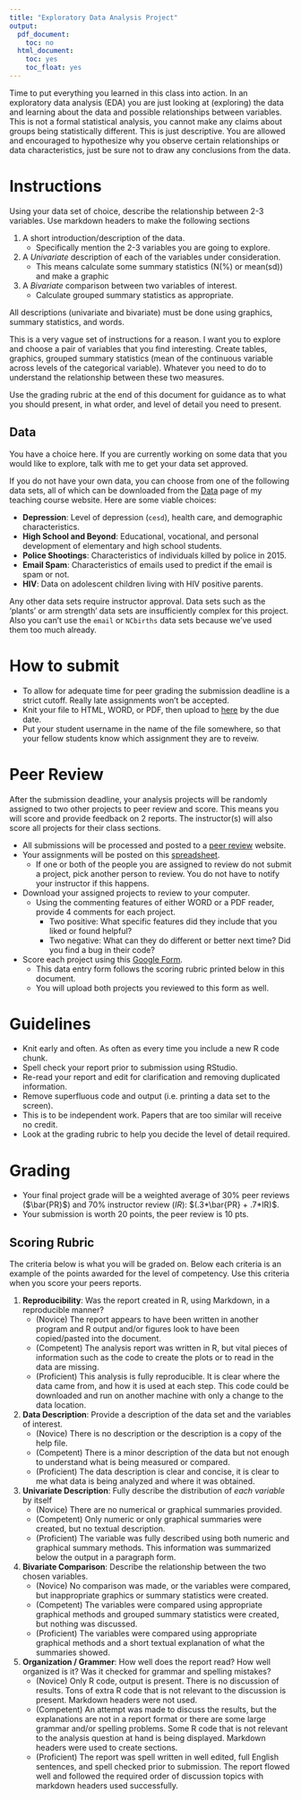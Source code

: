 ```yaml
---
title: "Exploratory Data Analysis Project"
output:
  pdf_document:
    toc: no
  html_document:
    toc: yes
    toc_float: yes
---
```


Time to put everything you learned in this class into action. In an exploratory data analysis (EDA) you are just looking at (exploring) the data and learning about the data and possible relationships between variables. This is not a formal statistical analysis, you cannot make any claims about groups being statistically different. This is just descriptive. You are allowed and encouraged to hypothesize why you observe certain relationships or data characteristics, just be sure not to draw any conclusions from the data.

# Instructions
Using your data set of choice, describe the relationship between 2-3 variables.
Use markdown headers to make the following sections

1. A short introduction/description of the data.
    - Specifically mention the 2-3 variables you are going to explore.
2. A _Univariate_ description of each of the variables under consideration.
    - This means calculate some summary statistics (N(%) or mean(sd)) and make a graphic
3. A _Bivariate_ comparison between two variables of interest.
    - Calculate grouped summary statistics as appropriate.


All descriptions (univariate and bivariate) must be done using graphics, summary statistics, and words.


This is a very vague set of instructions for a reason. I want you to explore and choose a pair of variables that you find interesting. Create tables, graphics, grouped summary statistics (mean of the continuous variable across levels of the categorical variable). Whatever you need to do to understand the relationship between these two measures.

Use the grading rubric at the end of this document for guidance as to what you should present, in what order, and level of detail you need to present.

## Data

You have a choice here. If you are currently working on some data that you would like to explore, talk with me to get your data set approved.

If you do not have your own data, you can choose from one of the following data sets, all of which can be downloaded from the [Data](https://norcalbiostat.netlify.com/data/cleaned_data/) page of my teaching course website. Here are some viable choices:

* **Depression**: Level of depression (`cesd`), health care, and demographic characteristics.
* **High School and Beyond**: Educational, vocational, and personal development of elementary and high school students.
* **Police Shootings**: Characteristics of individuals killed by police in 2015.
* **Email Spam**: Characteristics of emails used to predict if the email is spam or not.
* **HIV**: Data on adolescent children living with HIV positive parents.

Any other data sets require instructor approval. Data sets such as the 'plants' or arm strength' data sets are insufficiently complex for this project. Also you can't use the `email` or `NCbirths` data sets because we've used them too much already.

# How to submit

* To allow for adequate time for peer grading the submission deadline is a strict cutoff. Really late assignments won't be accepted.
* Knit your file to HTML, WORD, or PDF, then upload to
  [here](https://drive.google.com/drive/folders/1PBoNjP3940K6JUvGE1674-nT3LgVFmK6?usp=sharing)
  by the due date.
* Put your student username in the name of the file somewhere, so that your fellow
  students know which assignment they are to reveiw.


# Peer Review

After the submission deadline, your analysis projects will be randomly assigned to two other projects to peer review and score.
This means you will score and provide feedback on 2 reports. The instructor(s) will also score all projects for their class sections.

* All submissions will be processed and posted to a [peer review](https://norcalbiostat.github.io/peer_review/math130_eda.html) website.
* Your assignments will be posted on this [spreadsheet](https://docs.google.com/spreadsheets/d/1ik6HlN7LHSlxmqMF80Dn0p8wEpaOV-igPw0OB2AQb0k/edit?usp=sharing).
    - If one or both of the people you are assigned to review do not submit a project, pick another person to review. You do not have to notify your instructor if this happens.
* Download your assigned projects to review to your computer.
    - Using the commenting features of either WORD or a PDF reader, provide 4 comments for each project.
        - Two positive: What specific features did they include that you liked or found helpful?
        - Two negative: What can they do different or better next time? Did you find a bug in their code?
* Score each project using this [Google Form](https://goo.gl/forms/7I4zsYpSsiZpgKyH3).
    - This data entry form follows the scoring rubric printed below in this document.
    - You will upload both projects you reviewed to this form as well.


# Guidelines

* Knit early and often. As often as every time you include a new R code chunk.
* Spell check your report prior to submission using RStudio.
* Re-read your report and edit for clarification and removing duplicated information.
* Remove superfluous code and output (i.e. printing a data set to the screen).
* This is to be independent work. Papers that are too similar will receive no credit.
* Look at the grading rubric to help you decide the level of detail required.


# Grading
* Your final project grade will be a weighted average of 30% peer reviews ($\bar{PR}$) and 70% instructor review ($IR$): $(.3*\bar{PR} + .7*IR)$.
* Your submission is worth 20 points, the peer review is 10 pts.


## Scoring Rubric
The criteria below is what you will be graded on. Below each criteria is an example of the points awarded for the level of competency. Use this criteria when you score your peers reports.


1. **Reproducibility**: Was the report created in R, using Markdown, in a
   reproducible manner?
    - (Novice) The report appears to have been written in another program and R
          output and/or figures look to have been copied/pasted into the document.
    - (Competent)  The analysis report was written in R, but vital pieces of
          information such as the code to create the plots or to read in the data are missing.
    - (Proficient) This analysis is fully reproducible. It is clear where the data came
           from, and how it is used at each step. This code could be downloaded
           and run on another machine with only a change to the data location.

2. **Data Description**: Provide a description of the data set and the variables of interest.
    - (Novice) There is no description or the description is a copy of the help file.
    - (Competent) There is a minor description of the data but not enough to understand
             what is being measured or compared.
    - (Proficient) The data description is clear and concise, it is clear to me what data
             is being analyzed and where it was obtained.

3. **Univariate Description**: Fully describe the distribution of _each variable_ by itself
    - (Novice) There are no numerical or graphical summaries provided.
    - (Competent) Only numeric or only graphical summaries were created, but no textual
             description.
    - (Proficient) The variable was fully described using both numeric and graphical summary
             methods. This information was summarized below the output in a paragraph
             form.
4. **Bivariate Comparison**: Describe the relationship between the two chosen variables.
    - (Novice) No comparison was made, or the variables were compared, but
             inappropriate graphics or summary statistics were created.
    - (Competent) The variables were compared using appropriate graphical methods and
             grouped summary statistics were created, but nothing was discussed.
    - (Proficient) The variables were compared using appropriate graphical methods and
             a short textual explanation of what the summaries showed.

5. **Organization / Grammer**: How well does the report read? How well organized is it? Was it checked for grammar and spelling mistakes?
    - (Novice) Only R code, output is present. There is no discussion of results.
             Tons of extra R code that is not relevant to the discussion is present.
             Markdown headers were not used.
    - (Competent)  An attempt was made to discuss the results, but the explanations are
             not in a report format or there are some large grammar and/or spelling
             problems. Some R code that is not relevant to the analysis question at
             hand is being displayed. Markdown headers were used to create sections.
    - (Proficient) The report was spell written in well edited, full English sentences, and
             spell checked prior to submission. The report flowed well and followed
             the required order of discussion topics with markdown headers used successfully.
